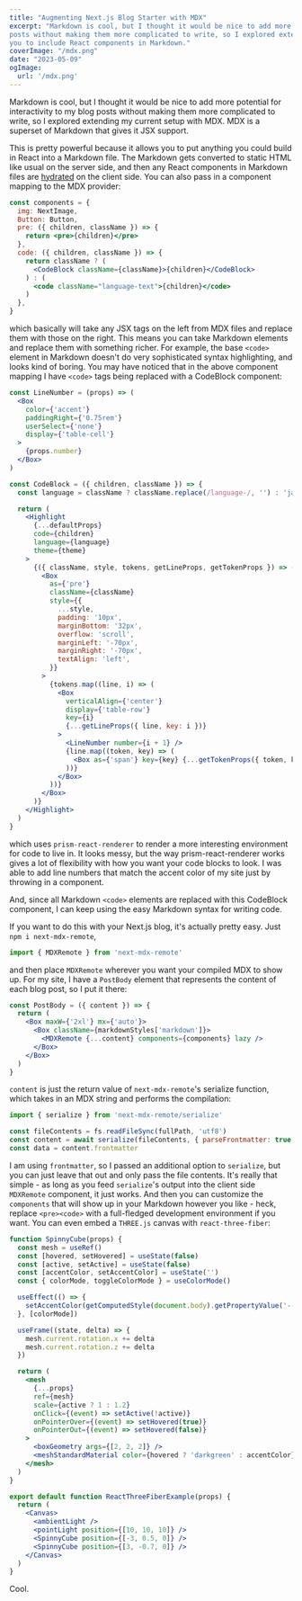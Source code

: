 ```yaml
---
title: "Augmenting Next.js Blog Starter with MDX"
excerpt: "Markdown is cool, but I thought it would be nice to add more potential for interactivity to my blog
posts without making them more complicated to write, so I explored extending my current setup with MDX, which allows
you to include React components in Markdown."
coverImage: "/mdx.png"
date: "2023-05-09"
ogImage:
  url: '/mdx.png'
---
```


Markdown is cool, but I thought it would be nice to add more potential for interactivity to my blog
posts without making them more complicated to write, so I explored extending my current setup with MDX.
MDX is a superset of Markdown that gives it JSX support.

This is pretty powerful because it allows you to put anything you could build in React into a Markdown file.
The Markdown gets converted to static HTML like usual on the server side, and then any React components in
Markdown files are [hydrated](https://www.gatsbyjs.com/docs/conceptual/react-hydration/) on the client side.
You can also pass in a component mapping to the MDX provider:

```jsx
const components = {
  img: NextImage,
  Button: Button,
  pre: ({ children, className }) => {
    return <pre>{children}</pre>
  },
  code: ({ children, className }) => {
    return className ? (
      <CodeBlock className={className}>{children}</CodeBlock>
    ) : (
      <code className="language-text">{children}</code>
    )
  },
}
```

which basically will take any JSX tags on the left from MDX files and replace them with those on the right.
This means you can take Markdown elements and replace them with something richer.
For example, the base `<code>` element in Markdown doesn't do very sophisticated syntax highlighting, and
looks kind of boring. You may have noticed that in the above component mapping I have `<code>` tags being
replaced with a CodeBlock component:

```jsx
const LineNumber = (props) => (
  <Box
    color={'accent'}
    paddingRight={'0.75rem'}
    userSelect={'none'}
    display={'table-cell'}
  >
    {props.number}
  </Box>
)

const CodeBlock = ({ children, className }) => {
  const language = className ? className.replace(/language-/, '') : 'javascript'

  return (
    <Highlight
      {...defaultProps}
      code={children}
      language={language}
      theme={theme}
    >
      {({ className, style, tokens, getLineProps, getTokenProps }) => (
        <Box
          as={'pre'}
          className={className}
          style={{
            ...style,
            padding: '10px',
            marginBottom: '32px',
            overflow: 'scroll',
            marginLeft: '-70px',
            marginRight: '-70px',
            textAlign: 'left',
          }}
        >
          {tokens.map((line, i) => (
            <Box
              verticalAlign={'center'}
              display={'table-row'}
              key={i}
              {...getLineProps({ line, key: i })}
            >
              <LineNumber number={i + 1} />
              {line.map((token, key) => (
                <Box as={'span'} key={key} {...getTokenProps({ token, key })} />
              ))}
            </Box>
          ))}
        </Box>
      )}
    </Highlight>
  )
}
```

which uses `prism-react-renderer` to render a more interesting environment for code to live in.
It looks messy, but the way prism-react-renderer works gives a lot of flexibility with how you
want your code blocks to look. I was able to add line numbers that match the accent color of my
site just by throwing in a component.

And, since all Markdown `<code>` elements are replaced with this CodeBlock component, I can keep
using the easy Markdown syntax for writing code.

If you want to do this with your Next.js blog, it's actually pretty easy. Just `npm i next-mdx-remote`,

```jsx
import { MDXRemote } from 'next-mdx-remote'
```

and then place `MDXRemote` wherever you want your compiled MDX to show up. For my site, I have a `PostBody`
element that represents the content of each blog post, so I put it there:

```jsx
const PostBody = ({ content }) => {
  return (
    <Box maxW={'2xl'} mx={'auto'}>
      <Box className={markdownStyles['markdown']}>
        <MDXRemote {...content} components={components} lazy />
      </Box>
    </Box>
  )
}
```

`content` is just the return value of `next-mdx-remote`'s serialize function, which takes in an MDX
string and performs the compilation:

```jsx
import { serialize } from 'next-mdx-remote/serialize'

const fileContents = fs.readFileSync(fullPath, 'utf8')
const content = await serialize(fileContents, { parseFrontmatter: true })
const data = content.frontmatter
```

I am using `frontmatter`, so I passed an additional option to `serialize`, but you can just leave that out
and only pass the file contents. It's really that simple - as long as you feed `serialize`'s output into
the client side `MDXRemote` component, it just works. And then you can customize the `components` that will
show up in your Markdown however you like - heck, replace `<pre><code>` with a full-fledged development
environment if you want. You can even embed a `THREE.js` canvas with `react-three-fiber`:

```jsx
function SpinnyCube(props) {
  const mesh = useRef()
  const [hovered, setHovered] = useState(false)
  const [active, setActive] = useState(false)
  const [accentColor, setAccentColor] = useState('')
  const { colorMode, toggleColorMode } = useColorMode()

  useEffect(() => {
    setAccentColor(getComputedStyle(document.body).getPropertyValue('--accent'))
  }, [colorMode])

  useFrame((state, delta) => {
    mesh.current.rotation.x += delta
    mesh.current.rotation.z += delta
  })

  return (
    <mesh
      {...props}
      ref={mesh}
      scale={active ? 1 : 1.2}
      onClick={(event) => setActive(!active)}
      onPointerOver={(event) => setHovered(true)}
      onPointerOut={(event) => setHovered(false)}
    >
      <boxGeometry args={[2, 2, 2]} />
      <meshStandardMaterial color={hovered ? 'darkgreen' : accentColor} />
    </mesh>
  )
}

export default function ReactThreeFiberExample(props) {
  return (
    <Canvas>
      <ambientLight />
      <pointLight position={[10, 10, 10]} />
      <SpinnyCube position={[-3, 0.5, 0]} />
      <SpinnyCube position={[3, -0.7, 0]} />
    </Canvas>
  )
}
```

<ReactThreeFiberExample />

Cool.
